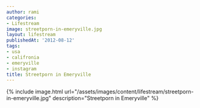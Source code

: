```yaml
---
author: rami
categories:
- Lifestream
image: streetporn-in-emeryville.jpg
layout: lifestream
publishedAt: '2012-08-12'
tags:
- usa
- califronia
- emeryville
- instagram
title: Streetporn in Emeryville
---
```


{% include image.html url="/assets/images/content/lifestream/streetporn-in-emeryville.jpg" description="Streetporn in Emeryville" %}
